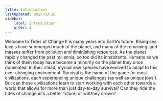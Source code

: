 ```yaml
---
title: Introduction
lastUpdated: 2025-03-16
sidebar:
    label: Introduction
    order: 1
---
```


Welcome to Tides of Change
It is many years into Earth’s future. Rising sea levels have submerged much of the planet, and many of the remaining land masses suffer from pollution and diminishing resources. As the planet rapidly changed the past millennia, so too did its inhabitants. Humans as we think of them today have become a minority on the planet they once dominated. In their stead, myriad new species have evolved to adapt to this ever changing environment. Survival is the name of the game for most civilizations, each experiencing unique challenges (as well as unique joys!). But can these civilizations learn to start working with each other towards a world that allows for more than just day-to-day survival? Can they ride the tides of change into a better future, or will they drown?

